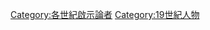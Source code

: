 {{category pair|18世紀啟示論者|20世紀啟示論者}}

[[Category:各世紀啟示論者|Category:各世紀啟示論者]]
[[Category:19世紀人物|Category:19世紀人物]]